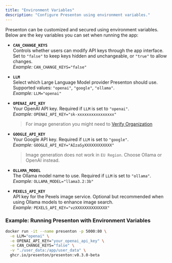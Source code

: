 ```yaml
---
title: "Environment Variables"
description: "Configure Presenton using environment variables."
---
```


Presenton can be customized and secured using environment variables. Below are the key variables you can set when running the app:

- **`CAN_CHANGE_KEYS`**\
  Controls whether users can modify API keys through the app interface.\
  Set to `"false"` to keep keys hidden and unchangeable, or `"true"` to allow changes.\
  _Example:_ `CAN_CHANGE_KEYS="false"`

- **`LLM`**\
  Select which Large Language Model provider Presenton should use.\
  Supported values: `"openai"`, `"google"`, `"ollama"`.\
  _Example:_ `LLM="openai"`

- **`OPENAI_API_KEY`**\
  Your OpenAI API key. Required if `LLM` is set to `"openai"`.\
  _Example:_ `OPENAI_API_KEY="sk-xxxxxxxxxxxxxxxx"`

  > For image generation you might need to [Verify Organization](https://help.openai.com/en/articles/10910291-api-organization-ver)

- **`GOOGLE_API_KEY`**\
  Your Google API key. Required if `LLM` is set to `"google"`.\
  _Example:_ `GOOGLE_API_KEY="AIzaSyXXXXXXXXXXXX"`

  > Image generation does not work in `EU Region`. Choose Ollama or OpenAI instead.

- **`OLLAMA_MODEL`**\
  The Ollama model name to use. Required if `LLM` is set to `"ollama"`.\
  _Example:_ `OLLAMA_MODEL="llama3.2:3b"`
  
- **`PEXELS_API_KEY`**\
  API key for the Pexels image service. Optional but recommended when using Ollama models to enhance image search.\
  _Example:_ `PEXELS_API_KEY="vzXXXXXXXXXXXXXX"`

### Example: Running Presenton with Environment Variables

```bash
docker run -it --name presenton -p 5000:80 \
  -e LLM="openai" \
  -e OPENAI_API_KEY="your_openai_api_key" \
  -e CAN_CHANGE_KEYS="false" \
  -v "./user_data:/app/user_data" \
  ghcr.io/presenton/presenton:v0.3.0-beta
```